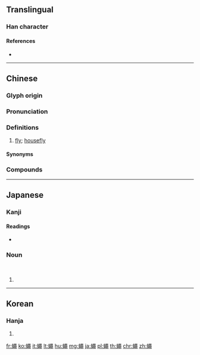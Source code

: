 {{character info/new}}
{{also|蝇|蝿}}
==Translingual==

===Han character===
{{Han char|rn=142|rad=虫|as=13|sn=19|four=56116|canj=LIRXU}}

====References====
* {{Han ref|kx=1099.200|dkj=33690|dj=1563.230|hdz=42897.010|uh=8805|ud=34821|bh=C3C7|bd=50119}}

----

==Chinese==
{{zh-forms|s=蝇}}

===Glyph origin===
{{Han etym}}

===Pronunciation===
{{zh-pron
|m=yíng
|c=jing4
|h=pfs=yìn
|md=
|mn=qz,xm,zz:êng/qz,tw,xm,zz:sîn
|mn_note=êng - literary; sîn - vernacular
|w=
|mc=y
|oc=y
|cat=n
}}

===Definitions===
{{zh-hanzi}}

# [[fly]]; [[housefly]]

====Synonyms====
{{zh-dial|蒼蠅}}

===Compounds===
{{zh-der|以冰致蠅|如蠅逐臭|如蠅附羶|家蠅|寄生蠅|捕蠅紙|捕蠅草|果蠅|沒頭蒼蠅|無頭蒼蠅|牛蠅|狗苟蠅營|甘蠅|白璧青蠅|紅頭蠅|綠豆蠅|臭肉來蠅|茹魚去蠅|落筆點蠅|蒼蠅|蒼蠅拍子|蒼蠅紙|蒼蠅見血|蕈蠅|蚊蠅|蝸利蠅名|蝸名蠅利|蝸角蠅頭|螫蠅|蠅利蝸名|蠅名蝸利|蠅子|蠅帚子|蠅拂|蠅止|蠅營|蠅營狗苟|蠅甩子|蠅糞點玉|蠅級|蠅虎|蠅蛆病|蠅頭|蠅頭小利|蠅頭小楷|蠅頭微利|蠅頭細書|蠅頭蝸角|蠶蛆蠅|青蠅|青蠅弔客|青蠅染白|青蠅點素|飛蠅垂珠|馬蠅|麻蠅}}

----

==Japanese==

===Kanji===
{{ja-kanji|grade=|rs=虫13|style=ky|shin=蝿}}

====Readings====
* {{ja-readings|goon=[[よう]] (yō)|kun=[[はえ]] (hae)|kanon=[[よう]] (yō)}}

===Noun===
{{ja-kanjitab|yomi=irr|はえ|sort=はい|k1=はい}}
{{ja-kanjitab|yomi=k|はえ}}
{{ja-noun|shin=蝿|はえ|ハエ|hhira=はへ}}<br>{{ja-altread|hira=はい|hhira=はひ}}

# {{kyujitai of|蝿||[[fly]]}} {{gl|insect of the family Muscidae}}

----

==Korean==

===Hanja===
{{ko-hanja|hangeul=승|eumhun=|rv=seung|mr=sŭng|y=sung}}

# {{defn|lang=ko|sort=虫13}}

[[fr:蠅]]
[[ko:蠅]]
[[it:蠅]]
[[lt:蠅]]
[[hu:蠅]]
[[mg:蠅]]
[[ja:蠅]]
[[pl:蠅]]
[[th:蠅]]
[[chr:蠅]]
[[zh:蠅]]